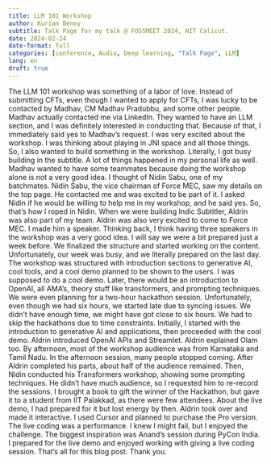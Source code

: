 ```yaml
---
title: LLM 101 Workshop
author: Kurian Benoy
subtitle: Talk Page for my talk @ FOSSMEET 2024, NIT Calicut.
date: 2024-02-24
date-format: full
categories: [conference, Audio, Deep learning, "Talk Page", LLM]
lang: en
draft: true
---
```


The LLM 101 workshop was something of a labor of love. Instead of submitting CFTs, even though I wanted to apply for CFTs, I was lucky to be contacted by Madhav, CM Madhav Pradubbu, and some other people. Madhav actually contacted me via LinkedIn. They wanted to have an LLM section, and I was definitely interested in conducting that. Because of that, I immediately said yes to Madhav's request. I was very excited about the workshop. I was thinking about playing in JNI space and all those things. So, I also wanted to build something in the workshop. Literally, I got busy building in the subtitle. A lot of things happened in my personal life as well. Madhav wanted to have some teammates because doing the workshop alone is not a very good idea. I thought of Nidin Sabu, one of my batchmates. Nidin Sabu, the vice chairman of Force MEC, saw my details on the top page. He contacted me and was excited to be part of it. I asked Nidin if he would be willing to help me in my workshop, and he said yes. So, that's how I roped in Nidin. When we were building Indic Subtitler, Aldrin was also part of my team. Aldrin was also very excited to come to Force MEC. I made him a speaker. Thinking back, I think having three speakers in the workshop was a very good idea. I will say we were a bit prepared just a week before. We finalized the structure and started working on the content. Unfortunately, our week was busy, and we literally prepared on the last day. The workshop was structured with introduction sections to generative AI, cool tools, and a cool demo planned to be shown to the users. I was supposed to do a cool demo. Later, there would be an introduction to OpenAI, all AMA's, theory stuff like transformers, and prompting techniques. We were even planning for a two-hour hackathon session. Unfortunately, even though we had six hours, we started late due to syncing issues. We didn't have enough time, we might have got close to six hours. We had to skip the hackathons due to time constraints. Initially, I started with the introduction to generative AI and applications, then proceeded with the cool demo. Aldrin introduced OpenAI APIs and Streamlet. Aldrin explained Olam too. By afternoon, most of the workshop audience was from Karnataka and Tamil Nadu. In the afternoon session, many people stopped coming. After Aldrin completed his parts, about half of the audience remained. Then, Nidin conducted his Transformers workshop, showing some prompting techniques. He didn't have much audience, so I requested him to re-record the sessions. I brought a book to gift the winner of the Hackathon, but gave it to a student from IIT Palakkad, as there were few attendees. About the live demo, I had prepared for it but lost energy by then. Aldrin took over and made it interactive. I used Cursor and planned to purchase the Pro version. The live coding was a performance. I knew I might fail, but I enjoyed the challenge. The biggest inspiration was Anand's session during PyCon India. I prepared for the live demo and enjoyed working with giving a live coding session. That's all for this blog post. Thank you.
